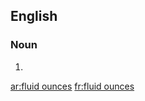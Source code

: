 ==English==

===Noun===
{{head|en|noun plural form|head=[[fluid]] [[ounces]]}}

# {{plural of|fluid ounce|lang=en}}

[[ar:fluid ounces]]
[[fr:fluid ounces]]